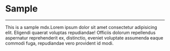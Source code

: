 # Sample

---

This is a sample mdx.Lorem ipsum dolor sit amet consectetur adipisicing elit. Eligendi quaerat voluptas repudiandae! Officiis dolorum repellendus aspernatur reprehenderit ex, distinctio, eveniet voluptate assumenda eaque commodi fuga, repudiandae vero provident id modi.
